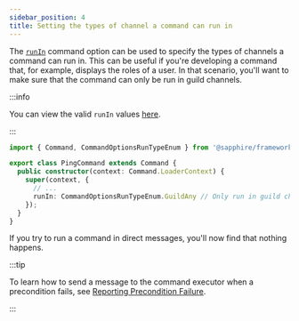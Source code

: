 ```yaml
---
sidebar_position: 4
title: Setting the types of channel a command can run in
---
```


The [`runIn`][runin] command option can be used to specify the types of channels a command can run in. This can be
useful if you're developing a command that, for example, displays the roles of a user. In that scenario, you'll want to
make sure that the command can only be run in guild channels.

:::info

You can view the valid `runIn` values [here][runintypes].

:::

```typescript ts2esm2cjs|{7}|{7}
import { Command, CommandOptionsRunTypeEnum } from '@sapphire/framework';

export class PingCommand extends Command {
  public constructor(context: Command.LoaderContext) {
    super(context, {
      // ...
      runIn: CommandOptionsRunTypeEnum.GuildAny // Only run in guild channels
    });
  }
}
```

If you try to run a command in direct messages, you'll now find that nothing happens.

:::tip

To learn how to send a message to the command executor when a precondition fails, see [Reporting Precondition
Failure][reporting-precondition-failure].

:::

[runin]: ../../Documentation/api-framework/interfaces/CommandOptions#runin
[runintypes]: ../../Documentation/api-framework/enumerations/CommandOptionsRunTypeEnum
[reporting-precondition-failure]: ./reporting-precondition-failure
